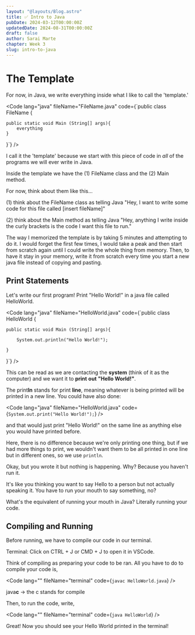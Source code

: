 ```yaml
---
layout: "@layouts/Blog.astro"
title: ✅ Intro to Java
pubDate: 2024-03-12T00:00:00Z
updatedDate: 2024-08-31T00:00:00Z
draft: false
author: Sarai Marte
chapter: Week 3
slug: intro-to-java
---
```



# The Template

For now, in Java, we write everything inside what I like to call the 'template.' 

<Code lang="java" fileName="FileName.java" code={`public class FileName {

    public static void Main (String[] args){
        everything
    }
}`} />

I call it the 'template' because we start with this piece of code in *all* of the programs we will ever write in Java.

Inside the template we have the (1) FileName class and the (2) Main method. 

For now, think about them like this...

(1) think about the FileName class as telling Java "Hey, I want to write some code for this file called [insert fileName]"

(2) think about the Main method as telling Java "Hey, anything I write inside the curly brackets is the code I want this file to run."

<DropDown title = "Tip">
The way I memorized the template is by taking 5 minutes and attempting to do it. I would forget the first few times, I would take a peak and then start from scratch again until I could write the whole thing from memory. Then, to have it stay in your memory, write it from scratch every time you start a new java file instead of copying and pasting.
</DropDown>

## Print Statements

Let's write our first program! Print "Hello World!" in a java file called HelloWorld.

<Code lang="java" fileName="HelloWorld.java" code={`public class HelloWorld {

    public static void Main (String[] args){

        System.out.println("Hello World!");

    }
}`} />

This can be read as we are contacting the **system** (think of it as the computer) and we want it to **print** **out** **"Hello World!"**.

The print**ln** stands for print **line**, meaning whatever is being printed will be printed in a new line.
You could have also done:

<Code lang="java" fileName="HelloWorld.java" code={`System.out.print("Hello World!");`} />

and that would just print "Hello World!" on the same line as anything else you would have printed before.

Here, there is no difference because we're only printing one thing, but if we had more things to print, we wouldn't want them to be all printed in one line but in different ones, so we use `println`.

Okay, but you wrote it but nothing is happening. Why? Because you haven't run it.

It's like you thinking you want to say Hello to a person but not actually speaking it. You have to run your mouth to say something, no?

What's the equivalent of running your mouth in Java? Literally running your code.

## Compiling and Running

Before running, we have to compile our code in our terminal.

Terminal: Click on CTRL + J or CMD + J to open it in VSCode.

Think of compiling as preparing your code to be ran. All you have to do to compile your code is,

<Code lang="" fileName="terminal" code={`javac HelloWorld.java`} />

java**c** -> the c stands for compile

Then, to run the code, write,

<Code lang="" fileName="terminal" code={`java HelloWorld`} />

Great! Now you should see your Hello World printed in the terminal!